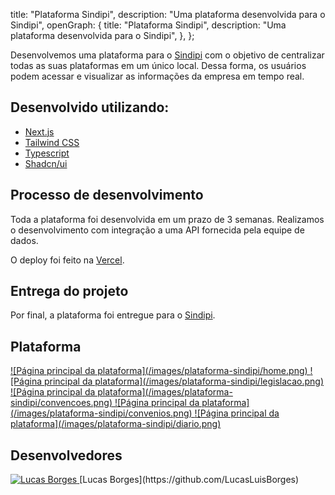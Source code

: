 
  title: "Plataforma Sindipi",
  description: "Uma plataforma desenvolvida para o Sindipi",
  openGraph: {
    title: "Plataforma Sindipi",
    description: "Uma plataforma desenvolvida para o Sindipi",
  },
};

Desenvolvemos uma plataforma para o [Sindipi](https://sindipi.com.br/) com o objetivo de centralizar todas as suas plataformas em um único local. Dessa forma, os usuários podem acessar e visualizar as informações da empresa em tempo real.

## Desenvolvido utilizando:

- [Next.js](https://nextjs.org/)
- [Tailwind CSS](https://tailwindcss.com/)
- [Typescript](https://www.typescriptlang.org/)
- [Shadcn/ui](https://ui.shadcn.com/)

## Processo de desenvolvimento

Toda a plataforma foi desenvolvida em um prazo de 3 semanas. Realizamos o desenvolvimento com integração a uma API fornecida pela equipe de dados.

O deploy foi feito na [Vercel](https://vercel.com/).

## Entrega do projeto

Por final, a plataforma foi entregue para o [Sindipi](https://sindipi.com.br/).

## Plataforma

<a href="https://plataforma-sindipi.vercel.app/" target="_blank">
  ![Página principal da plataforma](/images/plataforma-sindipi/home.png)
</a>

<a href="https://plataforma-sindipi.vercel.app/legislacao" target="_blank">
  ![Página principal da plataforma](/images/plataforma-sindipi/legislacao.png)
</a>

<a href="https://plataforma-sindipi.vercel.app/convencoes" target="_blank">
  ![Página principal da plataforma](/images/plataforma-sindipi/convencoes.png)
</a>

<a href="https://plataforma-sindipi.vercel.app/convenios" target="_blank">
  ![Página principal da plataforma](/images/plataforma-sindipi/convenios.png)
</a>

<a href="https://plataforma-sindipi.vercel.app/diario" target="_blank">
  ![Página principal da plataforma](/images/plataforma-sindipi/diario.png)
</a>

## Desenvolvedores

<div className="flex itens-center gap-2">
  <div className="flex flex-col itens-center text-center">
    <a href="https://github.com/LucasLuisBorges" target="_blank">
      <Image
        src="https://github.com/LucasLuisBorges.png"
        alt="Lucas Borges"
        className="rounded-full bg-gray-100 block  grayscale hover:grayscale-0"
        unoptimized
        width={160}
        height={160}
        priority
      />
    </a>
    [Lucas Borges](https://github.com/LucasLuisBorges)
  </div>
</div>
